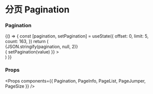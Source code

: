
<Meta title="Pagination" component={Pagination} />

# 分页 Pagination

### Pagination

<Preview>
  <Story name="Pagination">
    {() => {
      const [pagination, setPagination] = useState({
        offset: 0,
        limit: 5,
        count: 163,
      })
      return (
        <div>
          <div className="my-4">
            <div>{JSON.stringify(pagination, null, 2)}</div>
          </div>
          <Pagination
            value={pagination}
            onChange={(value) => { setPagination(value) }}
          >
            <PageSize pageSizeOptions={[10, 30, 50, 100, 200]} />
            <PageList />
            <PageJumper labelText="跳转至" />
            <PageInfo />
          </Pagination>
        </div>
      )
    }}
  </Story>
</Preview>

### Props

<Props components={{ Pagination, PageInfo, PageList, PageJumper, PageSize }} />